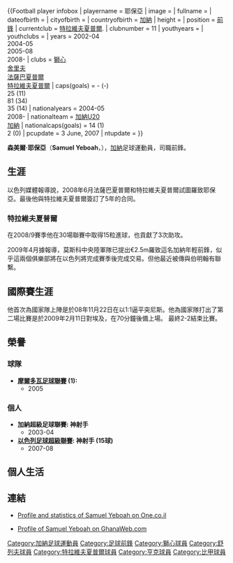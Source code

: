 {{Football player infobox
| playername = 耶保亞
| image =<!-- Unsourced image removed:  [[Image:Yeboah.jpg|{{deletable image-caption]] -->
| fullname = 
| dateofbirth = {{Birth date and age|1986|08|8}}
| cityofbirth = 
| countryofbirth = [[加納|加納]]
| height = {{Height|m=1.75}}
| position = [[前鋒_(足球)|前鋒]]
| currentclub = [[特拉維夫夏普爾足球會|特拉維夫夏普爾]].
| clubnumber = 11
| youthyears = 
| youthclubs = 
| years = 2002-04<br>2004-05<br>2005-08<br>2008-
| clubs = [[獅心足球俱樂部|獅心]]<br>[[舍里夫|舍里夫]]<br>[[卡法薩巴夏普爾足球會|法薩巴夏普爾]]<br>[[特拉維夫夏普爾足球會|特拉維夫夏普爾]]
| caps(goals) = - (-)<br>25 (11)<br>81 (34)<br>35 (14)
| nationalyears = 2004-05<br>2008-
| nationalteam = [[加納國家足球隊|加納U20]]<br>[[加納國家足球隊|加納]]
| nationalcaps(goals) = 14 (1)<br>2 (0)
| pcupdate = 3 June, 2007
| ntupdate = 
}}

'''森美爾·耶保亞'''（'''Samuel Yeboah'''，{{bd|1986年|8月8日|catIDx=Samuel Yeboah}}），[[加納|加納]]足球運動員，司職前鋒。

==生涯==

以色列媒體報導說，2008年6月法薩巴夏普爾和特拉維夫夏普爾試圖羅致耶保亞。最後他與特拉維夫夏普爾簽訂了5年的合同。

===特拉維夫夏普爾===

在2008/9賽季他在30場聯賽中取得15粒進球，也貢獻了3次助攻。

2009年4月據報導，莫斯科中央陸軍隊已提出€2.5m羅致這名加納年輕前鋒，似乎這兩個俱樂部將在以色列將完成賽季後完成交易。但他最近被傳與伯明翰有聯繫。

==國際賽生涯==

他首次為國家隊上陣是於08年11月22日在以1:1逼平突尼斯。他為國家隊打出了第二場比賽是於2009年2月11日對埃及，在70分鐘後備上場。 最終2-2結束比賽。

==榮譽==
===球隊===
*'''[[摩爾多瓦足球聯賽|摩爾多瓦足球聯賽]] (1):'''
**2005

===個人===
*'''加納超級足球聯賽: 神射手'''
**2003-04
*'''[[以色列足球超級聯賽|以色列足球超級聯賽]]: 神射手 (15球)'''
**2007-08

== 個人生活 ==
{{fact|他是[[東尼·耶保亞|東尼·耶保亞]]的侄子。}}

==連結==
* {{he icon}} [https://web.archive.org/web/20070926223216/http://www.one.co.il/c.aspx?target=%2Fsitectr2.asp%3FCategoryID=1&TableID=1&TeamID=12&PlayerID=32060&Season_ID=06-07&nocache=1 Profile and statistics of Samuel Yeboah on One.co.il]
* [http://www.ghanaweb.com/GhanaHomePage/soccer/pop-up.php?ID=283 Profile of Samuel Yeboah on GhanaWeb.com] {{Wayback|url=http://www.ghanaweb.com/GhanaHomePage/soccer/pop-up.php?ID=283 |date=20110516135947 }}

{{DEFAULTSORT:Yeboah, Samuel}}
[[Category:加納足球運動員|Category:加納足球運動員]]
[[Category:足球前鋒|Category:足球前鋒]]
[[Category:獅心球員|Category:獅心球員]]
[[Category:舒列夫球員|Category:舒列夫球員]]
[[Category:特拉維夫夏普爾球員|Category:特拉維夫夏普爾球員]]
[[Category:亨克球員|Category:亨克球員]]
[[Category:比甲球員|Category:比甲球員]]